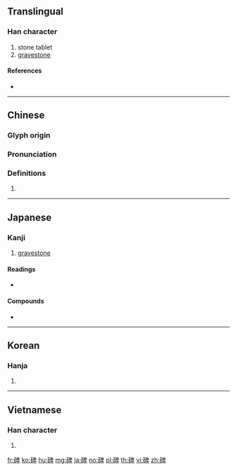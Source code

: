 {{character info/new}}
==Translingual==

===Han character===
{{Han char|rn=112|rad=石|as=08|sn=13|four=16640|canj=MRHWJ|ids=⿰石卑}}

# stone tablet
# [[gravestone]]

====References====
* {{Han ref|kx=0832.100|dkj=24364|dj=1248.270|hdz=42438.060|uh=7891|ud=30865|bh=B84F|bd=47183}}

----

==Chinese==
{{zh-forms}}

===Glyph origin===
{{Han etym}}

===Pronunciation===
{{zh-pron
|m=bēi
|c=bei1
|h=pfs=pî
|md=
|mn=pi
|mn-t=bi1
|w=
|mc=y
|oc=y
|cat=
}}

===Definitions===
{{zh-hanzi}}

# {{rfdef|lang=zh}}

----

==Japanese==

===Kanji===
{{ja-kanji|grade=c|rs=石08}}

# [[gravestone]]

====Readings====
* {{ja-readings|goon=[[ひ]] (hi)|kanon=[[ひ]] (hi)|kun=[[たていし]] (tateishi), [[いしぶみ]] (ishibumi)|nanori=}}

====Compounds====
* {{ja-r|慰霊碑|いれいひ}}

----

==Korean==

===Hanja===
{{ko-hanja|hangeul=비|eumhun=|rv=bi|mr=pi|y=pi}}

# {{defn|lang=ko|sort=石08}}

----

==Vietnamese==

===Han character===
{{vi-hantu|[[bi]]|rs=十06}}

# {{rfdef|vi}}

[[fr:碑]]
[[ko:碑]]
[[hu:碑]]
[[mg:碑]]
[[ja:碑]]
[[no:碑]]
[[pl:碑]]
[[th:碑]]
[[vi:碑]]
[[zh:碑]]